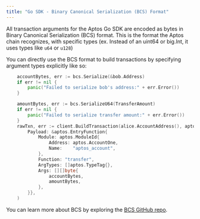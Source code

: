 ```yaml
---
title: "Go SDK - Binary Canonical Serialization (BCS) Format"
---
```


All transaction arguments for the Aptos Go SDK are encoded as bytes in Binary
Canonical Serialization (BCS) format. This is the format the Aptos chain
recognizes, with specific types (ex. Instead of an uint64 or big.Int, it uses
types like `u64` or `u128`)

You can directly use the BCS format to build transactions by specifying argument types explicitly like so:

```go filename="example.go"
	accountBytes, err := bcs.Serialize(&bob.Address)
	if err != nil {
		panic("Failed to serialize bob's address:" + err.Error())
	}

	amountBytes, err := bcs.SerializeU64(TransferAmount)
	if err != nil {
		panic("Failed to serialize transfer amount:" + err.Error())
	}
	rawTxn, err := client.BuildTransaction(alice.AccountAddress(), aptos.TransactionPayload{
		Payload: &aptos.EntryFunction{
			Module: aptos.ModuleId{
				Address: aptos.AccountOne,
				Name:    "aptos_account",
			},
			Function: "transfer",
			ArgTypes: []aptos.TypeTag{},
			Args: [][]byte{
				accountBytes,
				amountBytes,
			},
		}},
	)
```

You can learn more about BCS by exploring the [BCS GitHub repo](https://github.com/aptos-labs/bcs).
